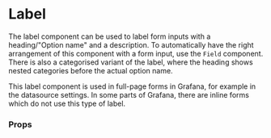 
<Meta title="MDX|Label" component={Label} />

# Label

The label component can be used to label form inputs with a heading/"Option name" and a description. To automatically have the right arrangement of this component with a form input, use the `Field` component. There is also a categorised variant of the label, where the heading shows nested categories before the actual option name.

This label component is used in full-page forms in Grafana, for example in the datasource settings. In some parts of Grafana, there are inline forms which do not use this type of label.

### Props

<Props of={Label} />
